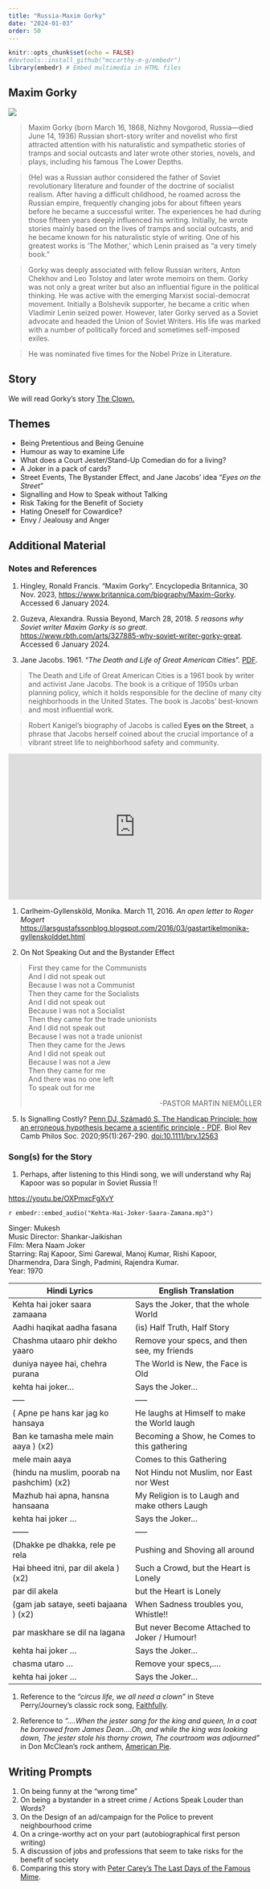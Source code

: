 ```yaml
---
title: "Russia-Maxim Gorky"
date: "2024-01-03"
order: 50
---
```


```r
knitr::opts_chunk$set(echo = FALSE)
#devtools::install_github("mccarthy-m-g/embedr")
library(embedr) # Embed multimedia in HTML files
```

## Maxim Gorky

![](Maxim_Gorky.jpg)

> Maxim Gorky (born March 16, 1868, Nizhny Novgorod, Russia—died June
> 14, 1936) Russian short-story writer and novelist who first attracted
> attention with his naturalistic and sympathetic stories of tramps and
> social outcasts and later wrote other stories, novels, and plays,
> including his famous The Lower Depths.

> (He) was a Russian author considered the father of Soviet
> revolutionary literature and founder of the doctrine of socialist
> realism. After having a difficult childhood, he roamed across the
> Russian empire, frequently changing jobs for about fifteen years
> before he became a successful writer. The experiences he had during
> those fifteen years deeply influenced his writing. Initially, he wrote
> stories mainly based on the lives of tramps and social outcasts, and
> he became known for his naturalistic style of writing. One of his
> greatest works is ‘The Mother,’ which Lenin praised as “a very timely
> book.”

> Gorky was deeply associated with fellow Russian writers, Anton Chekhov
> and Leo Tolstoy and later wrote memoirs on them. Gorky was not only a
> great writer but also an influential figure in the political thinking.
> He was active with the emerging Marxist social-democrat movement.
> Initially a Bolshevik supporter, he became a critic when Vladimir
> Lenin seized power. However, later Gorky served as a Soviet advocate
> and headed the Union of Soviet Writers. His life was marked with a
> number of politically forced and sometimes self-imposed exiles.

> He was nominated five times for the Nobel Prize in Literature.

## Story

We will read Gorky's story <u>[The
Clown.](Maxim%20Gorky%20-%20The%20Clown.docx)</u>

## Themes

-   Being Pretentious and Being Genuine
-   Humour as way to examine Life
-   What does a Court Jester/Stand-Up Comedian do for a living?
-   A Joker in a pack of cards?
-   Street Events, The Bystander Effect, and Jane Jacobs' idea "*Eyes on
    the Street*"
-   Signalling and How to Speak without Talking
-   Risk Taking for the Benefit of Society
-   Hating Oneself for Cowardice?
-   Envy / Jealousy and Anger

## Additional Material

### Notes and References

1.  Hingley, Ronald Francis. "Maxim Gorky". Encyclopedia Britannica, 30
    Nov. 2023,
    <u><https://www.britannica.com/biography/Maxim-Gorky></u>. Accessed
    6 January 2024.

2.  Guzeva, Alexandra. Russia Beyond, March 28, 2018. *5 reasons why
    Soviet writer Maxim Gorky is so great*.
    <u><https://www.rbth.com/arts/327885-why-soviet-writer-gorky-great></u>.
    Accessed 6 January 2024.

3.  Jane Jacobs. 1961. "*The Death and Life of Great American Cities*".
    <u>[PDF](The-Death-and-Life-of-Great-American-Cities_Jane-Jacobs-Complete-book.pdf)</u>.

> The Death and Life of Great American Cities is a 1961 book by writer
> and activist Jane Jacobs. The book is a critique of 1950s urban
> planning policy, which it holds responsible for the decline of many
> city neighborhoods in the United States. The book is Jacobs'
> best-known and most influential work.

> Robert Kanigel's biography of Jacobs is called **Eyes on the Street**,
> a phrase that Jacobs herself coined about the crucial importance of a
> vibrant street life to neighborhood safety and community.

<iframe src="https://www.npr.org/player/embed/495615064/495798983" width="100%" height="290" frameborder="0" scrolling="no" title="NPR embedded audio player">

</iframe>

1.  Carlheim-Gyllensköld, Monika. March 11, 2016. *An open letter to Roger Mogert* <u><https://larsgustafssonblog.blogspot.com/2016/03/gastartikelmonika-gyllenskolddet.html></u>

4.  On Not Speaking Out and the Bystander Effect

> First they came for the Communists\
> And I did not speak out\
> Because I was not a Communist\
> Then they came for the Socialists\
> And I did not speak out\
> Because I was not a Socialist\
> Then they came for the trade unionists\
> And I did not speak out\
> Because I was not a trade unionist\
> Then they came for the Jews\
> And I did not speak out\
> Because I was not a Jew\
> Then they came for me\
> And there was no one left\
> To speak out for me
>
> ::: {style="text-align: right"}
>  -PASTOR MARTIN NIEMÖLLER
> :::

5.  Is Signalling Costly? <u>[Penn DJ, Számadó S. The Handicap
    Principle: how an erroneous hypothesis became a scientific
    principle - PDF](BRV-95-267.pdf)</u>. Biol Rev Camb Philos Soc.
    2020;95(1):267-290. <doi:10.1111/brv.12563>

### Song(s) for the Story

1.  Perhaps, after listening to this Hindi song, we will understand why
    Raj Kapoor was so popular in Soviet Russia !!

<u><https://youtu.be/OXPmxcFgXvY></u>

`r embedr::embed_audio("Kehta-Hai-Joker-Saara-Zamana.mp3")`

Singer: Mukesh\
Music Director: Shankar-Jaikishan\
Film: Mera Naam Joker\
Starring: Raj Kapoor, Simi Garewal, Manoj Kumar, Rishi Kapoor,
Dharmendra, Dara Singh, Padmini, Rajendra Kumar.\
Year: 1970\

| Hindi Lyrics                               | English Translation                           |
|-----------------------------------|-------------------------------------|
| Kehta hai joker saara zamaana              | Says the Joker, that the whole World          |
| Aadhi haqikat aadha fasana                 | (is) Half Truth, Half Story                   |
| Chashma utaaro phir dekho yaaro            | Remove your specs, and then see, my friends   |
| duniya nayee hai, chehra purana            | The World is New, the Face is Old             |
| kehta hai joker...                         | Says the Joker...                             |
| -----                                      | -----                                         |
| ( Apne pe hans kar jag ko hansaya          | He laughs at Himself to make the World laugh  |
| Ban ke tamasha mele main aaya ) (x2)       | Becoming a Show, he Comes to this gathering   |
| mele main aaya                             | Comes to this Gathering                       |
| (hindu na muslim, poorab na pashchim) (x2) | Not Hindu not Muslim, nor East nor West       |
| Mazhub hai apna, hansna hansaana           | My Religion is to Laugh and make others Laugh |
| kehta hai joker ...                        | Says the Joker...                             |
| ------                                     | -----                                         |
| (Dhakke pe dhakka, rele pe rela            | Pushing and Shoving all around                |
| Hai bheed itni, par dil akela ) (x2)       | Such a Crowd, but the Heart is Lonely         |
| par dil akela                              | but the Heart is Lonely                       |
| (gam jab sataye, seeti bajaana ) (x2)      | When Sadness troubles you, Whistle!!          |
| par maskhare se dil na lagana              | But never Become Attached to Joker / Humour!  |
| kehta hai joker ...                        | Says the Joker...                             |
| chasma utaro ...                           | Remove your specs,....                        |
| kehta hai joker ...                        | Says the Joker...                             |

1.  Reference to the *"circus life, we all need a clown"* in Steve
    Perry/Journey's classic rock song,
    <u>[Faithfully](https://youtu.be/OMD8hBsA-RI)</u>.

2.  Reference to *"....When the jester sang for the king and queen, In a
    coat he borrowed from James Dean....Oh, and while the king was
    looking down, The jester stole his thorny crown, The courtroom was
    adjourned"* in Don McClean's rock anthem, <u>[American
    Pie](https://youtu.be/PRpiBpDy7MQ)</u>.

## Writing Prompts

1.  On being funny at the "wrong time"
2.  On being a bystander in a street crime / Actions Speak Louder than
    Words?
3.  On the Design of an ad/campaign for the Police to prevent
    neighbourhood crime
4.  On a cringe-worthy act on your part (autobiographical first person
    writing)
5.  A discussion of jobs and professions that seem to take risks for the
    benefit of society
6.  Comparing this story with <u>[Peter Carey's The Last Days of the
    Famous
    Mime](Peter%20Carey%20-%20The%20Last%20Days%20of%20the%20Famous%20Mime.docx)</u>.
